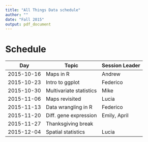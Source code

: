 ```yaml
---
title: "All Things Data schedule"
author: ""
date: "Fall 2015"
output: pdf_document
---
```

# Schedule

Day           | Topic                   | Session Leader  | 
------------- | ----------------------- | --------------- |
2015-10-16    | Maps in R               | Andrew          | 
2015-10-23    | Intro to ggplot         | Federico        |
2015-10-30    | Multivariate statistics | Mike            |
2015-11-06    | Maps revisited          | Lucia           |
2015-11-13    | Data wrangling in R     | Federico        |
2015-11-20    | Diff. gene expression   | Emily, April    |
2015-11-27    | Thanksgiving break      |
2015-12-04    | Spatial statistics      | Lucia

